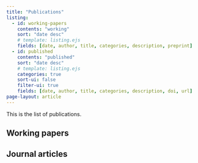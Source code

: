 ```yaml
---
title: "Publications"
listing:
  - id: working-papers
    contents: "working"
    sort: "date desc"
    # template: listing.ejs
    fields: [date, author, title, categories, description, preprint]
  - id: published
    contents: "published"
    sort: "date desc"
    # template: listing.ejs
    categories: true
    sort-ui: false
    filter-ui: true
    fields: [date, author, title, categories, description, doi, url]
page-layout: article
---
```


This is the list of publications.

## Working papers

:::{#working-papers}
:::


## Journal articles

:::{#published}
:::


